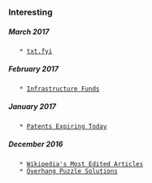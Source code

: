 
=== Interesting ===

===== March 2017 =====
    * [[https://txt.fyi/about/|txt.fyi]]
===== February  2017 =====
    * [[https://www.bloomberg.com/news/features/2017-02-16/global-infrastructure-partners-gets-big-returns-in-sleepy-sector|Infrastructure Funds]]
===== January 2017 =====
    * [[http://patentsexpiringtoday.com/|Patents Expiring Today]]
===== December 2016 =====
    * [[https://blog.wikimedia.org/2016/12/21/death-politics-most-edited-articles/|Wikipedia's Most Edited Articles]]
    * [[https://www.quantamagazine.org/20161202-overhang-puzzle-solution/|Overhang Puzzle Solutions]]
